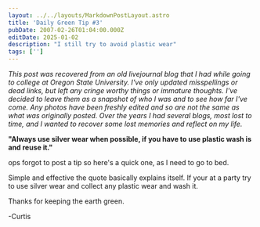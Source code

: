 ```yaml
---
layout: ../../layouts/MarkdownPostLayout.astro
title: 'Daily Green Tip #3'
pubDate: 2007-02-26T01:04:00.000Z
editDate: 2025-01-02
description: "I still try to avoid plastic wear"
tags: ['']
---
```



_This post was recovered from an old livejournal blog that I had while going to college at Oregon State University. I've only updated misspellings or dead links, but left any cringe worthy things or immature thoughts. I've decided to leave them as a snapshot of who I was and to see how far I've come. Any photos have been freshly edited and so are not the same as what was originally posted. Over the years I had several blogs, most lost to time, and I wanted to recover some lost memories and reflect on my life._

**"Always use silver wear when possible, if you have to use plastic wash is and reuse it."**

<DropCap letter='O' />
ops forgot to post a tip so here's a quick one, as I need to go to bed.

Simple and effective the quote basically explains itself. If your at a party try to use silver wear and collect any plastic wear and wash it.

Thanks for keeping the earth green.

-Curtis